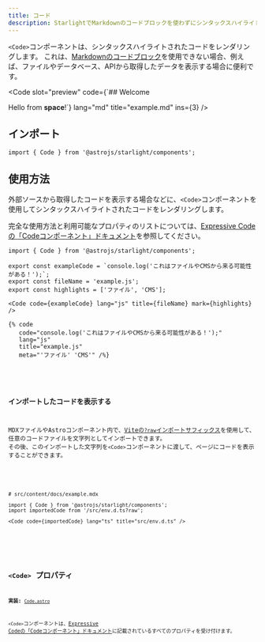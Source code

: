 ```yaml
---
title: コード
description: StarlightでMarkdownのコードブロックを使わずにシンタックスハイライトされたコードを表示する方法を学びましょう。
---
```



`<Code>`コンポーネントは、シンタックスハイライトされたコードをレンダリングします。
これは、[Markdownのコードブロック](/ja/guides/authoring-content/#コード)を使用できない場合、例えば、ファイルやデータベース、APIから取得したデータを表示する場合に便利です。


<Preview>

<Code
	slot="preview"
	code={`## Welcome

Hello from **space**!`}
lang="md"
title="example.md"
ins={3}
/>

</Preview>

## インポート

```tsx
import { Code } from '@astrojs/starlight/components';
```

## 使用方法

外部ソースから取得したコードを表示する場合などに、`<Code>`コンポーネントを使用してシンタックスハイライトされたコードをレンダリングします。

完全な使用方法と利用可能なプロパティのリストについては、[Expressive Codeの「Codeコンポーネント」ドキュメント](https://expressive-code.com/key-features/code-component/)を参照してください。

<Preview>

```mdx
import { Code } from '@astrojs/starlight/components';

export const exampleCode = `console.log('これはファイルやCMSから来る可能性がある！');`;
export const fileName = 'example.js';
export const highlights = ['ファイル', 'CMS'];

<Code code={exampleCode} lang="js" title={fileName} mark={highlights} />
```

<Fragment slot="markdoc">

```markdoc
{% code
   code="console.log('これはファイルやCMSから来る可能性がある！');"
   lang="js"
   title="example.js"
   meta="'ファイル' 'CMS'" /%}
```

</Fragment>


<Code
	slot="preview"
	code={exampleCode}
	lang="js"
	title={fileName}
	mark={highlights}
/>

</Preview>

### インポートしたコードを表示する

MDXファイルやAstroコンポーネント内で、[Viteの`?raw`インポートサフィックス](https://vitejs.dev/guide/assets#importing-asset-as-string)を使用して、任意のコードファイルを文字列としてインポートできます。
その後、このインポートした文字列を`<Code>`コンポーネントに渡して、ページにコードを表示することができます。

<Preview>

```mdx "?raw"
# src/content/docs/example.mdx

import { Code } from '@astrojs/starlight/components';
import importedCode from '/src/env.d.ts?raw';

<Code code={importedCode} lang="ts" title="src/env.d.ts" />
```


<Code slot="preview" code={importedCode} lang="ts" title="src/env.d.ts" />

</Preview>

## `<Code>` プロパティ

**実装:** [`Code.astro`](https://github.com/expressive-code/expressive-code/blob/main/packages/astro-expressive-code/components/Code.astro)

`<Code>`コンポーネントは、[Expressive Codeの「Codeコンポーネント」ドキュメント](https://expressive-code.com/key-features/code-component/#available-props)に記載されているすべてのプロパティを受け付けます。
